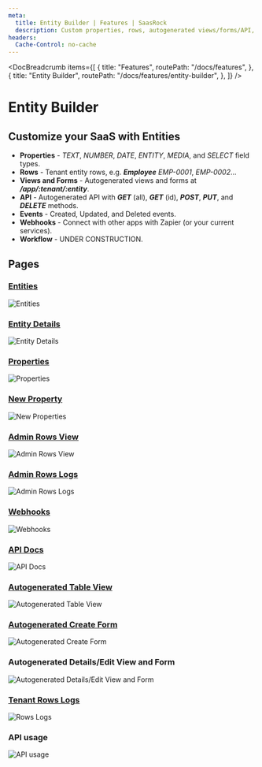 ```yaml
---
meta:
  title: Entity Builder | Features | SaasRock
  description: Custom properties, rows, autogenerated views/forms/API, events, webhooks, and workflows
headers:
  Cache-Control: no-cache
---
```



<DocBreadcrumb
  items={[
    {
      title: "Features",
      routePath: "/docs/features",
    },
    {
      title: "Entity Builder",
      routePath: "/docs/features/entity-builder",
    },
  ]}
/>

# Entity Builder

## Customize your SaaS with Entities

- **Properties** - _TEXT_, _NUMBER_, _DATE_, _ENTITY_, _MEDIA_, and _SELECT_ field types.
- **Rows** - Tenant entity rows, e.g. **_Employee_** _EMP-0001_, _EMP-0002_...
- **Views and Forms** - Autogenerated views and forms at **_/app/:tenant/:entity_**.
- **API** - Autogenerated API with **_GET_** (all), **_GET_** (id), **_POST_**, **_PUT_**, and **_DELETE_** methods.
- **Events** - Created, Updated, and Deleted events.
- **Webhooks** - Connect with other apps with Zapier (or your current services).
- **Workflow** - UNDER CONSTRUCTION.

## Pages

### [Entities](/admin/entities)

<img
  class="bg-gray-100 border-gray-500 border-2 border-dashed rounded-lg object-cover h-95"
  src="https://yahooder.sirv.com/saasrock/features/entity-builder/entities.png"
  alt="Entities"
/>

### [Entity Details](/admin/entities/employees/details)

<img
  class="bg-gray-100 border-gray-500 border-2 border-dashed rounded-lg object-cover h-95"
  src="https://yahooder.sirv.com/saasrock/features/entity-builder/entity-details.png"
  alt="Entity Details"
/>

### [Properties](/admin/entities/employees/properties)

<img
  class="bg-gray-100 border-gray-500 border-2 border-dashed rounded-lg object-cover h-95"
  src="https://yahooder.sirv.com/saasrock/features/entity-builder/properties.png"
  alt="Properties"
/>

### [New Property](/admin/entities/employees/properties/new)

<img
  class="bg-gray-100 border-gray-500 border-2 border-dashed rounded-lg object-cover h-95"
  src="https://yahooder.sirv.com/saasrock/features/entity-builder/new-property.png"
  alt="New Properties"
/>

### [Admin Rows View](/admin/entities/employees/rows)

<img
  class="bg-gray-100 border-gray-500 border-2 border-dashed rounded-lg object-cover h-95"
  src="https://yahooder.sirv.com/saasrock/features/entity-builder/admin-rows-view.png"
  alt="Admin Rows View"
/>

### [Admin Rows Logs](/admin/entities/employees/logs)

<img
  class="bg-gray-100 border-gray-500 border-2 border-dashed rounded-lg object-cover h-95"
  src="https://yahooder.sirv.com/saasrock/features/entity-builder/admin-rows-logs.png"
  alt="Admin Rows Logs"
/>

### [Webhooks](/admin/entities/employees/webhooks)

<img
  class="bg-gray-100 border-gray-500 border-2 border-dashed rounded-lg object-cover h-95"
  src="https://yahooder.sirv.com/saasrock/features/entity-builder/webhooks.png"
  alt="Webhooks"
/>

### [API Docs](/admin/entities/employees/api)

<img
  class="bg-gray-100 border-gray-500 border-2 border-dashed rounded-lg object-cover h-95"
  src="https://yahooder.sirv.com/saasrock/features/entity-builder/api.png"
  alt="API Docs"
/>

### [Autogenerated Table View](/app/acme-corp-1/employees)

<img
  class="bg-gray-100 border-gray-500 border-2 border-dashed rounded-lg object-cover h-95"
  src="https://yahooder.sirv.com/saasrock/features/entity-builder/table-view.png"
  alt="Autogenerated Table View"
/>

### [Autogenerated Create Form](/app/acme-corp-1/employees/new)

<img
  class="bg-gray-100 border-gray-500 border-2 border-dashed rounded-lg object-cover h-95"
  src="https://yahooder.sirv.com/saasrock/features/entity-builder/create-form.png"
  alt="Autogenerated Create Form"
/>

### Autogenerated Details/Edit View and Form

<img
  class="bg-gray-100 border-gray-500 border-2 border-dashed rounded-lg object-cover h-95"
  src="https://yahooder.sirv.com/saasrock/features/entity-builder/details-view-and-form.png"
  alt="Autogenerated Details/Edit View and Form"
/>

### [Tenant Rows Logs](/app/acme-corp-1/settings/audit-trails)

<img
  class="bg-gray-100 border-gray-500 border-2 border-dashed rounded-lg object-cover h-95"
  src="https://yahooder.sirv.com/saasrock/features/entity-builder/rows-logs.png"
  alt="Rows Logs"
/>

### API usage

<img
  class="bg-gray-100 border-gray-500 border-2 border-dashed rounded-lg object-cover h-95"
  src="https://yahooder.sirv.com/saasrock/features/entity-builder/api-usage.png"
  alt="API usage"
/>
